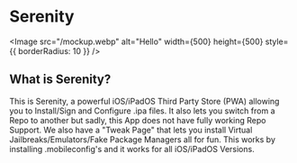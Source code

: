 
<Head>
  <title>Serenity</title>
  <meta name="description" content="Download Serenity Here"/>
  <meta property="og:description" content="Download Serenity Here"/>

</Head>

# Serenity

<Image src="/mockup.webp" alt="Hello" width={500} height={500} style={{ borderRadius: 10 }} />

## What is Serenity?

This is Serenity, a powerful iOS/iPadOS Third Party Store (PWA) allowing you to Install/Sign and Configure .ipa files. It also lets you switch from a Repo to another but sadly, this App does not have fully working Repo Support. We also have a "Tweak Page" that lets you install Virtual Jailbreaks/Emulators/Fake Package Managers all for fun. This works by installing .mobileconfig's and it works for all iOS/iPadOS Versions.

## 